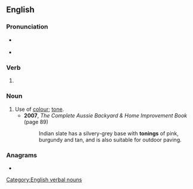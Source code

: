 ==English==

===Pronunciation===
* {{a|RP}} {{IPA|en|/ˈtəʊnɪŋ/}}
* {{a|GenAm}} {{IPA|en|/ˈtoʊnɪŋ/}}

===Verb===
{{head|en|verb form}}

# {{present participle of|en|tone|nocat=1}}

===Noun===
{{en-noun}}

# Use of [[colour]]; [[tone]].
#* '''2007''', ''The Complete Aussie Backyard & Home Improvement Book'' (page 89)
#*: Indian slate has a silvery-grey base with '''tonings''' of pink, burgundy and tan, and is also suitable for outdoor paving.

===Anagrams===
* {{anagrams|en|a=ginnot|noting|tignon}}

[[Category:English verbal nouns]]